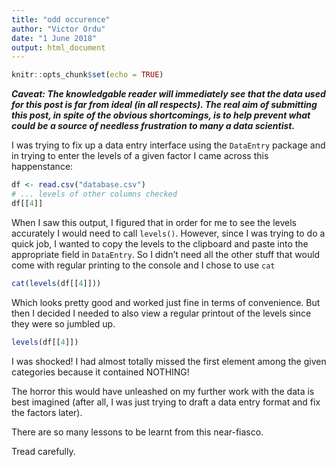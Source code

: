 ```yaml
---
title: "odd occurence"
author: "Victor Ordu"
date: "1 June 2018"
output: html_document
---
```


```r
knitr::opts_chunk$set(echo = TRUE)
```
_**Caveat: The knowledgable reader will immediately see that the data used for this post is far from ideal (in all respects). The real aim of submitting this post, in spite of the obvious shortcomings, is to help prevent what could be a source of needless frustration to many a data scientist.**_

I was trying to fix up a data entry interface using the `DataEntry` package and in trying to enter the levels of a given factor I came across this happenstance:

```r
df <- read.csv("database.csv")
# ... levels of other columns checked
df[[4]]
``` 

When I saw this output, I figured that in order for me to see the levels accurately I would need to call `levels()`. However, since I was trying to do a quick job, I wanted to copy the levels to the clipboard and paste into the appropriate field in `DataEntry`. So I didn't need all the other stuff that would come with regular printing to the console and I chose to use `cat`
```r
cat(levels(df[[4]]))
```

Which looks pretty good and worked just fine in terms of convenience. But then I decided I needed to also view a regular printout of the levels since they were so jumbled up.

```r
levels(df[[4]])
```

I was shocked! I had almost totally missed the first element among the given categories because it contained NOTHING!

The horror this would have unleashed on my further work with the data is best imagined (after all, I was just trying to draft a data entry format and fix the factors later).

There are so many lessons to be learnt from this near-fiasco.

Tread carefully.